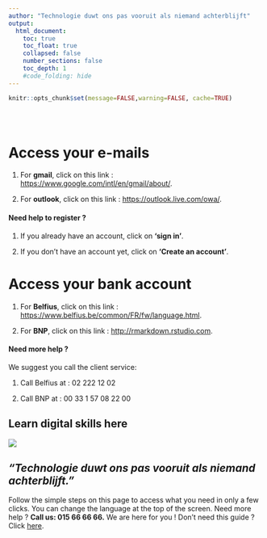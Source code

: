 ```yaml
---
author: "Technologie duwt ons pas vooruit als niemand achterblijft"
output:
  html_document:
    toc: true
    toc_float: true
    collapsed: false
    number_sections: false
    toc_depth: 1
    #code_folding: hide
---
```

```r
knitr::opts_chunk$set(message=FALSE,warning=FALSE, cache=TRUE)
```

<style type="text/css">
.title {
  display: none;
}

#getting-started img {
  margin-right: 10px;
}

</style>

<div class="row" style="padding-top: 30px;">
<div class="col-sm-6">


# Access your e-mails

1. For **gmail**, click on this link : <https://www.google.com/intl/en/gmail/about/>.

2. For **outlook**, click on this link : <https://outlook.live.com/owa/>.

#### Need help to register ?

1. If you already have an account, click on **‘sign in’**. 

2. If you don’t have an account yet, click on **'Create an account'**.

# Access your bank account

1. For **Belfius**, click on this link : <https://www.belfius.be/common/FR/fw/language.html>.

2. For **BNP**, click on this link : <http://rmarkdown.rstudio.com>.

#### Need more help ?

We suggest you call the client service:

1. Call Belfius at : 02 222 12 02

2. Call BNP at : 00 33 1 57 08 22 00

</div>
<div class="col-sm-6">

# **Learn digital skills here**{.unlisted .unnumbered}

[![](images/logo.png)](https://www2.telenet.be/residential/nl)

\break

## *"Technologie duwt ons pas vooruit als niemand achterblijft."*
Follow the simple steps on this page to access what you need in only a few clicks. You can change the language at the top of the screen. Need more help ? **Call us: 015 66 66 66.** We are here for you ! Don’t need this guide ? Click [here]().
</a>
</div>
